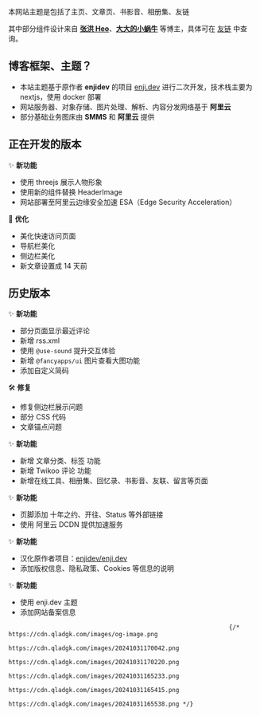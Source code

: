 
本网站主题是包括了主页、文章页、书影音、相册集、友链

其中部分组件设计来自 **[张洪 Heo](https://blog.zhheo.com/)**、**[大大的小蜗牛](https://www.eallion.com/)** 等博主，具体可在 [友链](https://www.qladgk.com/links) 中查询。

## 博客框架、主题？

- 本站主题基于原作者 **enjidev** 的项目 [enji.dev](https://github.com/enjidev/enji.dev) 进行二次开发，技术栈主要为 nextjs，使用 docker 部署
- 网站服务器、对象存储、图片处理、解析、内容分发网络基于 **阿里云**
- 部分基础业务图床由 **SMMS** 和 **阿里云** 提供

## 正在开发的版本

<ReleaseNote version="gkBlog v1.7.6" date="2024-11-23">

✨ **新功能**

- 使用 threejs 展示人物形象
- 使用新的组件替换 HeaderImage
- 网站部署至阿里云边缘安全加速 ESA（Edge Security Acceleration）

🚀 **优化**

- 美化快速访问页面
- 导航栏美化
- 侧边栏美化
- 新文章设置成 14 天前

</ReleaseNote>

## 历史版本

<ReleaseNote version="gkBlog v1.7.5" date="2024-11-07">

✨ **新功能**

- 部分页面显示最近评论
- 新增 rss.xml
- 使用 `@use-sound` 提升交互体验
- 新增 `@fancyapps/ui` 图片查看大图功能
- 添加自定义简码

🛠️ **修复**

- 修复侧边栏展示问题
- 部分 CSS 代码
- 文章锚点问题

</ReleaseNote>

<ReleaseNote version="gkBlog v1.5.0" date="2024-10-05">

✨ **新功能**

- 新增 <QuickView href="/blog/">文章分类、标签</QuickView> 功能
- 新增 <QuickView href="/blog/beautify-twikoo">Twikoo 评论</QuickView> 功能
- 新增在线工具、相册集、回忆录、书影音、友联、留言等页面

</ReleaseNote>

<ReleaseNote version="gkBlog v1.1.0" date="2024-10-02">

✨ **新功能**

- 页脚添加 十年之约、开往、Status 等外部链接
- 使用 阿里云 DCDN 提供加速服务

</ReleaseNote>

<ReleaseNote version="gkBlog v1.0.0" date="2024-10-01">

✨ **新功能**

- 汉化原作者项目：[enjidev/enji.dev](https://github.com/enjidev/enji.dev)
- 添加版权信息、隐私政策、Cookies 等信息的说明

</ReleaseNote>

<ReleaseNote version="gkBlog v0.0.1" date="2024-09-30">

✨ **新功能**

- 使用 enji.dev 主题
- 添加网站备案信息

</ReleaseNote>

                                                                  {/* https://cdn.qladgk.com/images/og-image.png
                                                                  https://cdn.qladgk.com/images/20241031170042.png
                                                                  https://cdn.qladgk.com/images/20241031170220.png
                                                                  https://cdn.qladgk.com/images/20241031165233.png
                                                                  https://cdn.qladgk.com/images/20241031165415.png
                                                                  https://cdn.qladgk.com/images/20241031165538.png */}
